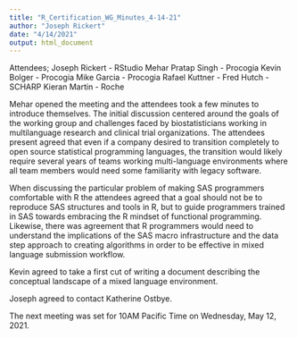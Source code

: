 ```yaml
---
title: "R_Certification_WG_Minutes_4-14-21"
author: "Joseph Rickert"
date: "4/14/2021"
output: html_document
---
```


Attendees;
Joseph Rickert - RStudio
Mehar Pratap Singh - Procogia
Kevin Bolger - Procogia
Mike Garcia - Procogia
Rafael Kuttner - Fred Hutch - SCHARP
Kieran Martin - Roche

Mehar opened the meeting and the attendees took a few minutes to introduce themselves. The initial discussion centered around the goals of the working group and challenges faced by biostatisticians working in multilanguage research and clinical trial organizations. The attendees present agreed that even if a company desired to transition completely to open source statistical programming languages, the transition would likely require several years of teams working multi-language environments where all team members would need some familiarity with legacy software. 

When discussing the particular problem of making SAS programmers comfortable with R the attendees agreed that a goal should not be to reproduce SAS structures and tools in R, but to guide programmers trained in SAS towards embracing the R mindset of functional programming. Likewise, there was agreement that R programmers would need to understand the implications of the SAS macro infrastructure and the data step approach to creating algorithms in order to be effective in mixed language submission workflow.

Kevin agreed to take a first cut of writing a document describing the conceptual landscape of a mixed language environment. 

Joseph agreed to contact Katherine Ostbye. 

The next meeting was set for 10AM Pacific Time on Wednesday, May 12, 2021.


